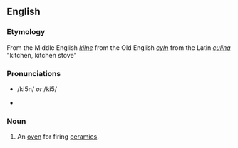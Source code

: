 ==English==
=== Etymology ===
From the Middle English ''[[kilne]]'' from the Old English ''[[cyln]]'' from the Latin ''[[culina]]'' "kitchen, kitchen stove"

=== Pronunciations ===
*{{SAMPA}} /ki5n/ ''or'' /ki5/
*{{IPAlink}} {{IPA|/kɪɫn/ ''or'' /kɪɫ/}}
===Noun===
#An [[oven]] for firing [[ceramic]]s.